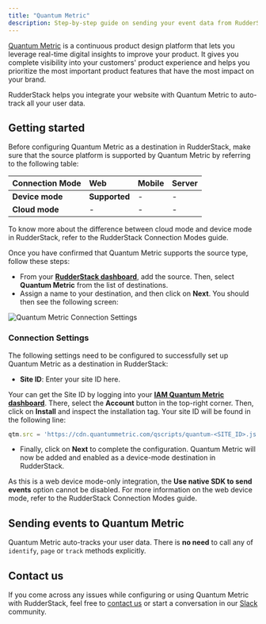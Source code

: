 ```yaml
---
title: "Quantum Metric"
description: Step-by-step guide on sending your event data from RudderStack to Quantum Metric.
---
```


[Quantum Metric](https://www.quantummetric.com/) is a continuous product design platform that lets you leverage real-time digital insights to improve your product. It gives you complete visibility into your customers' product experience and helps you prioritize the most important product features that have the most impact on your brand.

RudderStack helps you integrate your website with Quantum Metric to auto-track all your user data.

## Getting started

Before configuring Quantum Metric as a destination in RudderStack, make sure that the source platform is supported by Quantum Metric by referring to the following table:

| **Connection Mode** | **Web** | **Mobile** | **Server** |
| :--- | :--- | :--- | :--- |
| **Device mode** | **Supported** | - | - |
| **Cloud mode** | - | - | - |

<div class="infoBlock">
To know more about the difference between cloud mode and device mode in RudderStack, refer to the <Link to="/destinations/rudderstack-connection-modes/">RudderStack Connection Modes</Link> guide.
</div>

Once you have confirmed that Quantum Metric supports the source type, follow these steps:

* From your [**RudderStack dashboard**](https://app.rudderlabs.com/), add the source. Then, select **Quantum Metric** from the list of destinations.
* Assign a name to your destination, and then click on **Next**. You should then see the following screen:

<!--![Quantum Metric Connection Settings](../../.gitbook/assets/quantum-metric.png)-->

<img src="../../assets/quantum-metric.png" alt="Quantum Metric Connection Settings" />

### Connection Settings

The following settings need to be configured to successfully set up Quantum Metric as a destination in RudderStack:

* **Site ID**: Enter your site ID here.

<div class="successBlock">

Your can get the Site ID by logging into your [**IAM Quantum Metric dashboard**](https://iam.quantummetric.com/). There, select the **Account** button in the top-right corner. Then, click on **Install** and inspect the installation tag. Your site ID will be found in the following line:

```javascript
qtm.src = 'https://cdn.quantummetric.com/qscripts/quantum-<SITE_ID>.js';
```
</div>

* Finally, click on **Next** to complete the configuration. Quantum Metric will now be added and enabled as a device-mode destination in RudderStack.

<div class="infoBlock">
As this is a web device mode-only integration, the <strong>Use native SDK to send events</strong> option cannot be disabled. For more information on the web device mode, refer to the <Link to="/destinations/rudderstack-connection-modes/">RudderStack Connection Modes</Link> guide.
</div>

## Sending events to Quantum Metric

Quantum Metric auto-tracks your user data. There is **no need** to call any of `identify`, `page` or `track` methods explicitly.

## Contact us

If you come across any issues while configuring or using Quantum Metric with RudderStack, feel free to [contact us](mailto:%20docs@rudderstack.com) or start a conversation in our [Slack](https://rudderstack.com/join-rudderstack-slack-community) community.
